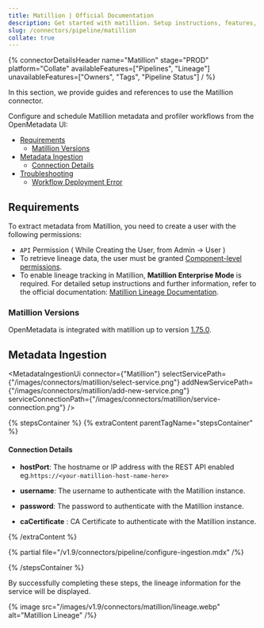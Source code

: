 ```yaml
---
title: Matillion | Official Documentation
description: Get started with matillion. Setup instructions, features, and configuration details inside.
slug: /connectors/pipeline/matillion
collate: true
---
```






{% connectorDetailsHeader
name="Matillion"
stage="PROD"
platform="Collate"
availableFeatures=["Pipelines", "Lineage"]
unavailableFeatures=["Owners", "Tags", "Pipeline Status"]
/ %}


In this section, we provide guides and references to use the Matillion connector.

Configure and schedule Matillion metadata and profiler workflows from the OpenMetadata UI:

- [Requirements](#requirements)
    - [Matillion Versions](#matillion-versions)
- [Metadata Ingestion](#metadata-ingestion)
    - [Connection Details](#connection-details)
- [Troubleshooting](/connectors/pipeline/matillion/troubleshooting)
    - [Workflow Deployment Error](#workflow-deployment-error)

<IngestionModeTiles yamlPath="/snippets/connectors/pipeline/matillion/yaml" />

## Requirements
To extract metadata from Matillion, you need to create a user with the following permissions:

- `API` Permission ( While Creating the User, from Admin -> User )
- To retrieve lineage data, the user must be granted [Component-level permissions](https://docs.matillion.com/metl/docs/2932106/#component).
- To enable lineage tracking in Matillion, **Matillion Enterprise Mode** is required. For detailed setup instructions and further information, refer to the official documentation: [Matillion Lineage Documentation](https://docs.matillion.com/metl/docs/2881895/).

### Matillion Versions

OpenMetadata is integrated with matillion up to version [1.75.0](https://docs.matillion.io/getting-started).

## Metadata Ingestion

<MetadataIngestionUi connector={"Matillion"} selectServicePath={"/images/connectors/matillion/select-service.png"} addNewServicePath={"/images/connectors/matillion/add-new-service.png"} serviceConnectionPath={"/images/connectors/matillion/service-connection.png"} />

{% stepsContainer %}
{% extraContent parentTagName="stepsContainer" %}

#### Connection Details

- **hostPort**: The hostname or IP address with the REST API enabled eg.`https://<your-matillion-host-name-here>`

- **username**: The username to authenticate with the Matillion instance.

- **password**: The password to authenticate with the Matillion instance.

- **caCertificate** : CA Certificate to authenticate with the Matillion instance.

{% /extraContent %}

<TestConnection />

{% partial file="/v1.9/connectors/pipeline/configure-ingestion.mdx" /%}

<IngestionScheduleAndDeploy />

{% /stepsContainer %}

By successfully completing these steps, the lineage information for the service will be displayed.

{% image
  src="/images/v1.9/connectors/matillion/lineage.webp"
  alt="Matillion Lineage" /%}
